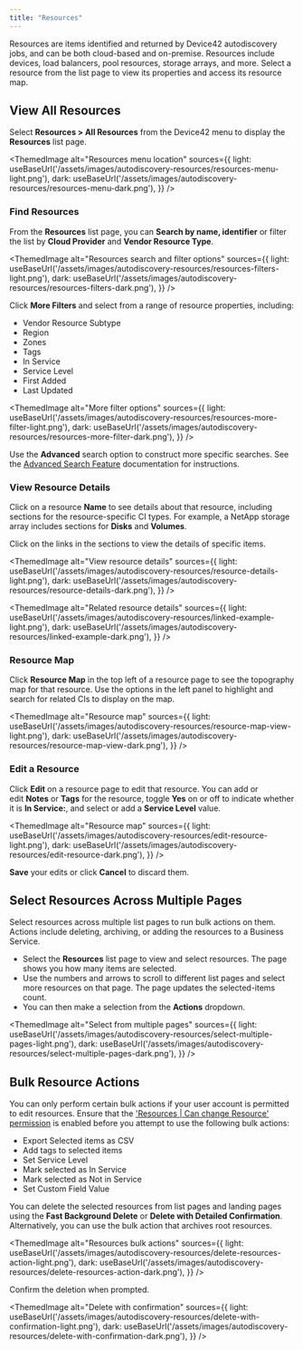 ```yaml
---
title: "Resources"
---
```



Resources are items identified and returned by Device42 autodiscovery jobs, and can be both cloud-based and on-premise. Resources include devices, load balancers, pool resources, storage arrays, and more. Select a resource from the list page to view its properties and access its resource map.

## View All Resources

Select **Resources > All Resources** from the Device42 menu to display the **Resources** list page.

<ThemedImage
alt="Resources menu location"
sources={{
    light: useBaseUrl('/assets/images/autodiscovery-resources/resources-menu-light.png'),
    dark: useBaseUrl('/assets/images/autodiscovery-resources/resources-menu-dark.png'),
}}
/>

### Find Resources

From the **Resources** list page, you can **Search by name, identifier** or filter the list by **Cloud Provider** and **Vendor Resource Type**.

<ThemedImage
alt="Resources search and filter options"
sources={{
    light: useBaseUrl('/assets/images/autodiscovery-resources/resources-filters-light.png'),
    dark: useBaseUrl('/assets/images/autodiscovery-resources/resources-filters-dark.png'),
}}
/>

Click **More Filters** and select from a range of resource properties, including:

- Vendor Resource Subtype
- Region
- Zones
- Tags
- In Service
- Service Level
- First Added
- Last Updated

<ThemedImage
alt="More filter options"
sources={{
    light: useBaseUrl('/assets/images/autodiscovery-resources/resources-more-filter-light.png'),
    dark: useBaseUrl('/assets/images/autodiscovery-resources/resources-more-filter-dark.png'),
}}
/>

Use the **Advanced** search option to construct more specific searches. See the [Advanced Search Feature](/getstarted/advanced-search-feature.mdx) documentation for instructions.

### View Resource Details

Click on a resource **Name** to see details about that resource, including sections for the resource-specific CI types. For example, a NetApp storage array includes sections for **Disks** and **Volumes**.

Click on the links in the sections to view the details of specific items.

<ThemedImage
alt="View resource details"
sources={{
    light: useBaseUrl('/assets/images/autodiscovery-resources/resource-details-light.png'),
    dark: useBaseUrl('/assets/images/autodiscovery-resources/resource-details-dark.png'),
}}
/>

<ThemedImage
alt="Related resource details"
sources={{
    light: useBaseUrl('/assets/images/autodiscovery-resources/linked-example-light.png'),
    dark: useBaseUrl('/assets/images/autodiscovery-resources/linked-example-dark.png'),
}}
/>

### Resource Map

Click **Resource Map** in the top left of a resource page to see the topography map for that resource. Use the options in the left panel to highlight and search for related CIs to display on the map.

<ThemedImage
alt="Resource map"
sources={{
    light: useBaseUrl('/assets/images/autodiscovery-resources/resource-map-view-light.png'),
    dark: useBaseUrl('/assets/images/autodiscovery-resources/resource-map-view-dark.png'),
}}
/>

### Edit a Resource

Click **Edit** on a resource page to edit that resource. You can add or edit **Notes** or **Tags** for the resource, toggle **Yes** on or off to indicate whether it is **In Service:**, and select or add a **Service Level** value.

<ThemedImage
alt="Resource map"
sources={{
    light: useBaseUrl('/assets/images/autodiscovery-resources/edit-resource-light.png'),
    dark: useBaseUrl('/assets/images/autodiscovery-resources/edit-resource-dark.png'),
}}
/>

**Save** your edits or click **Cancel** to discard them.

## Select Resources Across Multiple Pages

Select resources across multiple list pages to run bulk actions on them. Actions include deleting, archiving, or adding the resources to a Business Service.

- Select the **Resources** list page to view and select resources. The page shows you how many items are selected.
- Use the numbers and arrows to scroll to different list pages and select more resources on that page. The page updates the selected-items count.
- You can then make a selection from the **Actions** dropdown.

<ThemedImage
alt="Select from multiple pages"
sources={{
    light: useBaseUrl('/assets/images/autodiscovery-resources/select-multiple-pages-light.png'),
    dark: useBaseUrl('/assets/images/autodiscovery-resources/select-multiple-pages-dark.png'),
}}
/>

## Bulk Resource Actions

You can only perform certain bulk actions if your user account is permitted to edit resources. Ensure that the ['Resources | Can change Resource' permission](/administration/role-based-access-control/role-based-permissions-and-access) is enabled before you attempt to use the following bulk actions:

- Export Selected items as CSV
- Add tags to selected items
- Set Service Level
- Mark selected as In Service
- Mark selected as Not in Service
- Set Custom Field Value

You can delete the selected resources from list pages and landing pages using the **Fast Background Delete** or **Delete with Detailed Confirmation**. Alternatively, you can use the bulk action that archives root resources.

<ThemedImage
alt="Resources bulk actions"
sources={{
    light: useBaseUrl('/assets/images/autodiscovery-resources/delete-resources-action-light.png'),
    dark: useBaseUrl('/assets/images/autodiscovery-resources/delete-resources-action-dark.png'),
}}
/>

Confirm the deletion when prompted.

<ThemedImage
alt="Delete with confirmation"
sources={{
    light: useBaseUrl('/assets/images/autodiscovery-resources/delete-with-confirmation-light.png'),
    dark: useBaseUrl('/assets/images/autodiscovery-resources/delete-with-confirmation-dark.png'),
}}
/>

